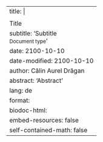 ---
title: |
    <p>![](_extensions/MgmssA/biodoc/.style/mgmss_brand_color.png){width=40px}</p>
    Title
subtitle: 'Subtitle<br><small>Document type</small>'
date: 2100-10-10 
date-modified: 2100-10-10
author: Călin Aurel Drăgan
abstract: 'Abstract'
lang: de
format:
    biodoc-html:
        embed-resources: false
        self-contained-math: false
---